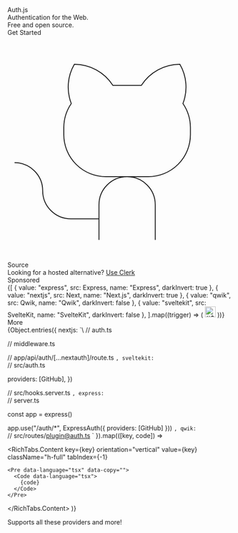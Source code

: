 

<div className="relative overflow-hidden w-full h-full flex flex-col">
  <section className="flex justify-center w-full px-8 xl:px-0 flex-col lg:flex-row self-center items-center lg:items-start gap-6 max-w-7xl pt-12 pb-24 sm:py-32 lg:py-56">
    <div className="flex-col flex justify-start gap-10 lg:py-8 mx-8">
      <div className="flex flex-col gap-8 justify-center py-2 items-center w-full">
        <span className="text-6xl font-black lg:text-8xl">Auth.js</span>
        <div className="flex flex-col gap-4 justify-center text-2xl font-bold text-center lg:text-3xl">
          <div>Authentication for the Web.</div>
          <div className="underline-highlight">Free and open source.</div>
        </div>
      </div>
      <div className="text-lg justify-center items-center flex gap-4">
        <Link
          href="/getting-started"
          className="p-3 w-1/2 text-center bg-violet-600 dark:bg-violet-800 text-white hover:dark:bg-violet-900 transition hover:bg-violet-700 duration-300"
        >
          Get Started
        </Link>
        <Link
          href="https://github.com/nextauthjs/next-auth"
          target="_blank"
          className="p-3 w-1/2 justify-center flex gap-2 items-center dark:bg-gray-300 bg-violet-200 text-black transition duration-300 hover:dark:bg-gray-400 hover:bg-violet-300"
        >
          <svg className="size-5" viewBox="0 0 256 256">
            <rect width="256" height="256" fill="none" />
            <path
              d="M119.83,56A52,52,0,0,0,76,32a51.92,51.92,0,0,0-3.49,44.7A49.28,49.28,0,0,0,64,104v8a48,48,0,0,0,48,48h48a48,48,0,0,0,48-48v-8a49.28,49.28,0,0,0-8.51-27.3A51.92,51.92,0,0,0,196,32a52,52,0,0,0-43.83,24Z"
              fill="none"
              stroke="currentColor"
              strokeLinecap="round"
              strokeLinejoin="round"
              strokeWidth="16"
            />
            <path
              d="M104,232V192a32,32,0,0,1,32-32h0a32,32,0,0,1,32,32v40"
              fill="none"
              stroke="currentColor"
              strokeLinecap="round"
              strokeLinejoin="round"
              strokeWidth="16"
            />
            <path
              d="M104,208H72a32,32,0,0,1-32-32A32,32,0,0,0,8,144"
              fill="none"
              stroke="currentColor"
              strokeLinecap="round"
              strokeLinejoin="round"
              strokeWidth="16"
            />
          </svg>
          Source
        </Link>
      </div>
      <div className="text-lg flex-col flex gap-2 items-center">
        <div className="flex flex-col md:flex-row w-full items-center md:justify-between text-sm dark:bg-neutral-900/50 text-neutral-600 dark:text-neutral-500 bg-neutral-50/60 backdrop-blur p-3 border border-neutral-300 dark:border-neutral-800 rounded-md">
          <span>Looking for a hosted alternative?</span>
          <a
            href="https://go.clerk.com/ew92wBC"
            target="_blank"
            className="flex gap-1 items-center text-violet-600"
          >
            Use Clerk
            <CaretRight className="size-4" />
          </a>
        </div>
        <span className="text-xs text-neutral-400">Sponsored</span>
      </div>
    </div>
    <RichTabs
      orientation="horizontal"
      tabKey="hero"
      defaultValue="nextjs"
      className="w-full flex flex-col !py-8 md:!py-16 !m-0 max-w-xl xl:max-w-2xl lg:self-start"
    >
      <RichTabs.List className="justify-between p-2 rounded-t-lg bg-white/40 backdrop-blur dark:bg-neutral-950/25">
        <div className="flex gap-2">
          {[
            { value: "express", src: Express,  name: "Express", darkInvert: true },
            { value: "nextjs", src: Next, name: "Next.js", darkInvert: true },
            { value: "qwik", src: Qwik,  name: "Qwik", darkInvert: false },
            { value: "sveltekit", src: SvelteKit,  name: "SvelteKit", darkInvert: false },
          ].map((trigger) => (
            <RichTabs.Trigger
              key={trigger.value}
              title={trigger.name}
              value={trigger.value}
              orientation="vertical"
              className=" !border-0 aria-selected:!bg-violet-600 aria-selected:dark:!bg-violet-900 aria-selected:!text-white dark:bg-neutral-800 bg-white !h-auto !w-auto !flex-row !gap-2 !justify-start p-2 px-3 rounded-md outline-none transition-all duration-300 hover:bg-violet-200 hover:dark:bg-violet-900/20 !font-normal"
            >
              <img
                width="24"
                src={trigger.src}
                alt={`${trigger.name} Logo`}
                className={trigger.darkInvert ? 'dark:invert': '' }
              />
            </RichTabs.Trigger>
          ))}
          <Link
            href="/getting-started/integrations"
            className="!border-0 aria-selected:!bg-violet-600 aria-selected:dark:!bg-violet-900 dark:bg-neutral-900 bg-white !h-auto !w-auto !flex-row !gap-2 !justify-start p-2 px-3 rounded-md outline-none transition-all duration-300 flex items-center hover:bg-violet-200 hover:dark:bg-violet-900/20"
          >
            <span className="hidden text-sm md:block">More</span>
            <CaretRight className="size-4" />
          </Link>
        </div>
        <div className="inline-flex gap-2 items-center self-end pr-4 h-12">
          <div className="bg-green-300 rounded-full size-4"></div>
          <div className="bg-amber-300 rounded-full size-4"></div>
          <div className="bg-red-300 rounded-full size-4"></div>
        </div>
      </RichTabs.List>
      <div className="p-2 pt-0 w-full rounded-b-lg shadow-md bg-white/40 backdrop-blur dark:bg-neutral-950/25 [&_div]:border-0 [&_div]:shadow-none [&>div.h-full>div>div>pre]:dark:!bg-neutral-950/60 [&>div.h-full>div>div>pre]:!bg-white/60">
      {Object.entries({
        nextjs: `\
// auth.ts

// middleware.ts

// app/api/auth/[...nextauth]/route.ts
`,
          sveltekit: `\
// src/auth.ts

  providers: [GitHub],
})

// src/hooks.server.ts
`,
          express: `\
// server.ts

const app = express()

app.use("/auth/\*", ExpressAuth({ providers: [GitHub] }))
`,
          qwik: `\
// src/routes/plugin@auth.ts
`
}).map(([key, code]) =>

  <RichTabs.Content
    key={key}
    orientation="vertical"
    value={key}
    className="h-full"
    tabIndex={-1}
  >
    <Pre data-language="tsx" data-copy="">
      <Code data-language="tsx">
        {code}
      </Code>
    </Pre>
  </RichTabs.Content>
)}
</div>
</RichTabs>

  </section>
  <Guides />
  <section
    className="flex relative h-[40rem] flex-col justify-between items-center pt-24 pb-12
    bg-neutral-200 dark:bg-neutral-900 overflow-hidden"
  >
    <div
      className="z-10 flex gap-4 justify-start items-center text-2xl md:text-3xl font-bold
      text-center text-white lg:text-4xl h-full"
    >
      <div className="leading-normal text-slate-800 px-12 dark:text-slate-200 pb-12 dark:drop-shadow-none">
        Supports all these providers and more!
      </div>
    </div>
    <LogosMarquee />
  </section>
  <Footer className="bg-white dark:bg-neutral-950 py-8 !m-0" />
  <Blur />
  <div className="overflow-hidden bg-animation -z-10">
    <div id="stars"></div>
    <div id="stars2"></div>
    <div id="stars3"></div>
    <div id="stars4"></div>
  </div>
</div>
